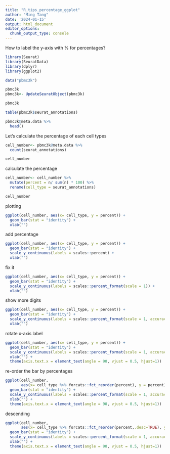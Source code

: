 ```yaml
---
title: "R_tips_percentage_ggplot"
author: "Ming Tang"
date: '2024-01-15'
output: html_document
editor_options: 
  chunk_output_type: console
---
```


How to label the y-axis with % for percentages?

```r
library(Seurat)
library(SeuratData)
library(dplyr)
library(ggplot2)

data("pbmc3k")

pbmc3k
pbmc3k<- UpdateSeuratObject(pbmc3k)

pbmc3k
```


```r
table(pbmc3k$seurat_annotations)
```


```r
pbmc3k@meta.data %>%
  head()
```

Let's calculate the percentage of each cell types

```r
cell_number<- pbmc3k@meta.data %>%
  count(seurat_annotations)

cell_number
```

calculate the percentage 
```r
cell_number<- cell_number %>%
  mutate(percent = n/ sum(n) * 100) %>%
  rename(cell_type = seurat_annotations)

cell_number
```

plotting 

```r
ggplot(cell_number, aes(x= cell_type, y = percent)) +
  geom_bar(stat = "identity") +
  xlab("")
```

add percentage

```r
ggplot(cell_number, aes(x= cell_type, y = percent)) +
  geom_bar(stat = "identity") +
  scale_y_continuous(labels = scales::percent) +
  xlab("")
```

fix it

```r
ggplot(cell_number, aes(x= cell_type, y = percent)) +
  geom_bar(stat = "identity") +
  scale_y_continuous(labels = scales::percent_format(scale = 1)) +
  xlab("")


```

show more digits 

```r
ggplot(cell_number, aes(x= cell_type, y = percent)) +
  geom_bar(stat = "identity") +
  scale_y_continuous(labels = scales::percent_format(scale = 1, accuracy = 0.01)) +
  xlab("")
```

rotate x-axis label

```r
ggplot(cell_number, aes(x= cell_type, y = percent)) +
  geom_bar(stat = "identity") +
  scale_y_continuous(labels = scales::percent_format(scale = 1, accuracy = 0.1)) +
  xlab("") +
  theme(axis.text.x = element_text(angle = 90, vjust = 0.5, hjust=1))
```

re-order the bar by percentages

```r
ggplot(cell_number, 
       aes(x= cell_type %>% forcats::fct_reorder(percent), y = percent)) +
  geom_bar(stat = "identity") +
  scale_y_continuous(labels = scales::percent_format(scale = 1, accuracy = 0.1)) +
  xlab("") +
  theme(axis.text.x = element_text(angle = 90, vjust = 0.5, hjust=1))
```

descending 

```r
ggplot(cell_number, 
       aes(x= cell_type %>% forcats::fct_reorder(percent,.desc=TRUE), y = percent)) +
  geom_bar(stat = "identity") +
  scale_y_continuous(labels = scales::percent_format(scale = 1, accuracy = 0.1)) +
  xlab("") +
  theme(axis.text.x = element_text(angle = 90, vjust = 0.5, hjust=1))
```

